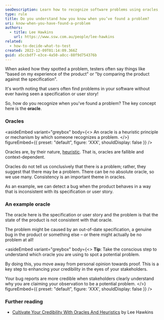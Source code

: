 ```yaml
---
seoDescription: Learn how to recognize software problems using oracles, heuristics, and specifications to enhance your credibility in bug reporting.
type: rule
title: Do you understand how you know when you’ve found a problem?
uri: know-when-you-have-found-a-problem
authors:
  - title: Lee Hawkins
    url: https://www.ssw.com.au/people/lee-hawkins
related:
  - how-to-decide-what-to-test
created: 2022-12-09T01:14:09.366Z
guid: a5ccbdf7-e3ce-4a50-a8cc-88f9d754376b
---
```

When asked how they spotted a problem, testers often say things like "based on my experience of the product" or "by comparing the product against the specification".

It's worth noting that users often find problems in your software without ever having seen a specification or user story!

So, how do you recognize when you've found a problem? The key concept here is the **oracle**.
### Oracles

<asideEmbed
  variant="greybox"
  body={<>
    An oracle is a heuristic principle or mechanism by which someone recognizes a problem.
  </>}
  figureEmbed={{
    preset: "default",
    figure: 'XXX',
    shouldDisplay: false
  }}
/>

Oracles are, by their nature, [heuristic](/how-to-decide-what-to-test). That is, oracles are fallible and context-dependent.

Oracles do not tell us conclusively that there is a problem; rather, they suggest that there may be a problem.
There can be no absolute oracle, so we use many.
Consistency is an important theme in oracles.

As an example, we can detect a bug when the product behaves in a way that is inconsistent with its specification or user story.

### An example oracle

The oracle here is the specification or user story and the problem is that the state of the product is not consistent with that oracle.

The problem might be caused by an out-of-date specification, a genuine bug in the product or something else – or there might actually be no problem at all!

<asideEmbed
  variant="greybox"
  body={<>
    **Tip**: Take the conscious step to understand which oracle you are using to spot a potential problem.

By doing this, you move away from personal opinion towards proof. This is a key step to enhancing your credibility in the eyes of your stakeholders.

Your bug reports are more credible when stakeholders clearly understand why you are claiming your observation to be a potential problem.
  </>}
  figureEmbed={{
    preset: "default",
    figure: 'XXX',
    shouldDisplay: false
  }}
/>

### Further reading

* [Cultivate Your Credibility With Oracles And Heuristics](https://www.ministryoftesting.com/dojo/lessons/cultivate-your-credibility-with-oracles-and-heuristics) by Lee Hawkins